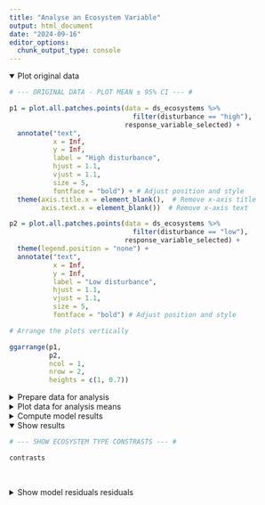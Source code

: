 ```yaml
---
title: "Analyse an Ecosystem Variable"
output: html_document
date: "2024-09-16"
editor_options: 
  chunk_output_type: console
---
```


<details open = "open">
     <summary>Plot original data</summary>
```r

# --- ORIGINAL DATA - PLOT MEAN ± 95% CI --- #

p1 = plot.all.patches.points(data = ds_ecosystems %>% 
                               filter(disturbance == "high"),
                             response_variable_selected) +
  annotate("text", 
           x = Inf, 
           y = Inf, 
           label = "High disturbance", 
           hjust = 1.1, 
           vjust = 1.1, 
           size = 5, 
           fontface = "bold") + # Adjust position and style
  theme(axis.title.x = element_blank(),  # Remove x-axis title
        axis.text.x = element_blank())  # Remove x-axis text

p2 = plot.all.patches.points(data = ds_ecosystems %>% 
                               filter(disturbance == "low"),
                             response_variable_selected) +
  theme(legend.position = "none") +
  annotate("text", 
           x = Inf, 
           y = Inf, 
           label = "Low disturbance", 
           hjust = 1.1, 
           vjust = 1.1, 
           size = 5, 
           fontface = "bold") # Adjust position and style

# Arrange the plots vertically

ggarrange(p1, 
          p2, 
          ncol = 1, 
          nrow = 2, 
          heights = c(1, 0.7))
```
</details>

<details>
    <summary>Prepare data for analysis</summary>
```r

# --- PREPARE DATA FOR ANALYSIS --- #

# Add baselines

baselines = ds_ecosystems %>%
  filter(time_point == time_point_of_baselines) %>%
  select(ecosystem_ID,
         all_of(response_variable_selected)) %>%
  rename(baseline = all_of(response_variable_selected))

data_for_analysis = ds_ecosystems %>%
  left_join(baselines)

# Filter data and change level names

data_for_analysis = data_for_analysis %>%
  filter(time_point %in% time_points_model,
         #!is.na(water_addition_ml),
         !is.na(!!sym(response_variable_selected)),
         !is.infinite(!!sym(response_variable_selected))) %>%
  mutate(ecosystem_type = case_when(ecosystem_type == "Small unconnected" ~ "S",
                                    ecosystem_type == "Medium unconnected" ~ "M",
                                    ecosystem_type == "Large unconnected" ~ "L",
                                    ecosystem_type == "Small connected to small" ~ "S_S",
                                    ecosystem_type == "Small connected to large" ~ "S_L",
                                    ecosystem_type == "Medium connected to medium" ~ "M_M",
                                    ecosystem_type == "Large connected to large" ~ "L_L",
                                    ecosystem_type == "Large connected to small" ~ "L_S",
                                    TRUE ~ ecosystem_type)) %>%
  ungroup()
```
</details>

<details>
<summary>Plot data for analysis means</summary>
```r

# --- DATA FOR ANALYSIS - PLOT MEAN ± 95% CI --- #

p1 = plot.all.patches.points(data = data_for_analysis %>% 
                               filter(disturbance == "high"),
                             response_variable_selected) +
  annotate("text", 
           x = Inf, 
           y = Inf, 
           label = "High disturbance", 
           hjust = 1.1, 
           vjust = 1.1, 
           size = 5, 
           fontface = "bold") + # Adjust position and style
  theme(axis.title.x = element_blank(),  # Remove x-axis title
        axis.text.x = element_blank())  # Remove x-axis text

p2 = plot.all.patches.points(data = data_for_analysis %>% 
                               filter(disturbance == "low"),
                             response_variable_selected) +
  theme(legend.position = "none") +
  annotate("text", 
           x = Inf, 
           y = Inf, 
           label = "Low disturbance", 
           hjust = 1.1, 
           vjust = 1.1, 
           size = 5, 
           fontface = "bold") # Adjust position and style

# Arrange the plots vertically

ggarrange(p1, 
          p2, 
          ncol = 1, 
          nrow = 2, 
          heights = c(1, 0.7))
```
</details>

<details>
<summary>Compute model results</summary>
```r

# --- MODEL - CONSTRUCT --- #

# Define formula

formula = paste("get(response_variable_selected) ~",
                "ecosystem_type * disturbance * day +",
                "(day | ecosystem_ID) +",
                "(day | baseline)") %>%
  print()

# Construct model

model = try.different.optimizers.ecos(data_for_analysis,
                                      formula)
```

```r

# --- MODEL - SUMMARY --- #

print(summary(model), digits = 1)
```

```r

# --- MODEL - ANOVA --- #

car::Anova(model, type = "III")
```

```r

# --- ESTIMATE MARGINAL MEANS --- #

emmeans_output = emmeans(model,
                         specs = ~ ecosystem_type * disturbance * day,
                         adjust = "sidak",
                         bias.adj = TRUE,
                         lmer.df = "satterthwaite") 

emmeans_output
```

```r

# --- CODE EACH LEVEL OF DISTURBANCE AND ECOSYSTEM TYPE TO THEN PRODUCE CONTRASTS --- #

high_L = c(1, rep(0,15)) 
high_L_L = c(rep(0,1), 1, rep(0,14)) 
high_L_S = c(rep(0,2), 1, rep(0,13)) 
high_M = c(rep(0,3), 1, rep(0,12)) 
high_M_M = c(rep(0,4), 1, rep(0,11)) 
high_S = c(rep(0,5), 1, rep(0,10)) 
high_S_L = c(rep(0,6), 1, rep(0,9)) 
high_S_S = c(rep(0,7), 1, rep(0,8)) 
low_L = c(rep(0,8), 1, rep(0,7))
low_L_L = c(rep(0,9), 1, rep(0,6))
low_L_S = c(rep(0,10), 1, rep(0,5))
low_M = c(rep(0,11), 1, rep(0,4))
low_M_M = c(rep(0,12), 1, rep(0,3))
low_S = c(rep(0,13), 1, rep(0,2))
low_S_L = c(rep(0,14), 1, rep(0,1))
low_S_S = c(rep(0,15), 1)
```

```r

# --- PRODUCE ECOSYSTEM TYPE CONTRASTS --- #

# Set parameters

n_of_digits = 3

# Compute constrasts

contrasts = contrast(emmeans_output, 
         method = list("high L - S" = high_L - high_S,
                       "high M - S" = high_M - high_S,
                       "low L - S" = low_L - low_S,
                       "low M - S" = low_M - low_S)) %>%
  as.data.frame() %>%
  mutate(p.value = round(p.value, digits = n_of_digits),
         estimate = round(estimate, digits = n_of_digits),
         SE = round(SE, digits = n_of_digits),
         df = round(df, digits = n_of_digits),
         t.ratio = round(t.ratio, digits = n_of_digits),
         e = "",
         e = ifelse(p.value > 0.1, 
                           "",
                           e),
         e = ifelse(p.value < 0.05, 
                           "*",
                           e),
         e = ifelse(p.value < 0.01, 
                           "**",
                           e),
         e = ifelse(p.value < 0.001, 
                           "***",
                           e)) %>%
  rename(" " = e)
```

```r

# --- PRODUCE ECOSYSTEM TYPE CONTRASTS --- #

# Set parameters

n_of_digits = 3

# Compute constrasts

contrasts = contrast(emmeans_output, 
                     method = list("high S_L - S" = high_S_L - high_S,
                                   "high S_L - S_S" = high_S_L - high_S_S,
                                   "high S_S - S" = high_S_S - high_S,
                                   "high M_M - M" = high_M_M - high_M,
                                   "high L_S - L" = high_L_S - high_L,
                                   "high L_S - L_L" = high_L_S - high_L_L,
                                   "high L_L - L" = high_L_L - high_L,
                                   "low S_L - S" = low_S_L - low_S,
                                   "low S_L - S_S" = low_S_L - low_S_S,
                                   "low S_S - S" = low_S_S - low_S,
                                   "low M_M - M" = low_M_M - low_M,
                                   "low L_S - L" = low_L_S - low_L,
                                   "low L_S - L_L" = low_L_S - low_L_L,
                                   "low L_L - L" = low_L_L - low_L)) %>%
  as.data.frame() %>%
  mutate(p.value = round(p.value, digits = n_of_digits),
         estimate = round(estimate, digits = n_of_digits),
         SE = round(SE, digits = n_of_digits),
         df = round(df, digits = n_of_digits),
         t.ratio = round(t.ratio, digits = n_of_digits),
         e = "",
         e = ifelse(p.value > 0.1, 
                           "",
                           e),
         e = ifelse(p.value < 0.05, 
                           "*",
                           e),
         e = ifelse(p.value < 0.01, 
                           "**",
                           e),
         e = ifelse(p.value < 0.001, 
                           "***",
                           e)) %>%
  rename(" " = e)
```
</details>

<details open="open">
<summary>Show results</summary>
```r

# --- SHOW ECOSYSTEM TYPE CONSTRASTS --- #

contrasts
```
</details>

<br>

<details>
<summary>Show model residuals residuals</summary>
```r

# --- PLOT MODEL RESIDUALS --- #

# Simulate residuals from the fitted model

simulationOutput <- simulateResiduals(fittedModel = model, 
                                      n = 1000) 

# Test for overdispersion in the model to check if variance exceeds mean

testDispersion(simulationOutput)

# Plot Q-Q and Residuals vs Fitted plots

plot(simulationOutput)
```
</details>
